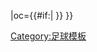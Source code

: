 {{fb team |t=牛津城 |tan=牛津城足球會 |tc=ENG |abb={{#if:{{{abb|}}}|OXF{{0}}}} |oc={{#if:{{{oc|}}}|{{{oc}}} }} }}<!--
--><noinclude>[[Category:足球模板]]</noinclude>